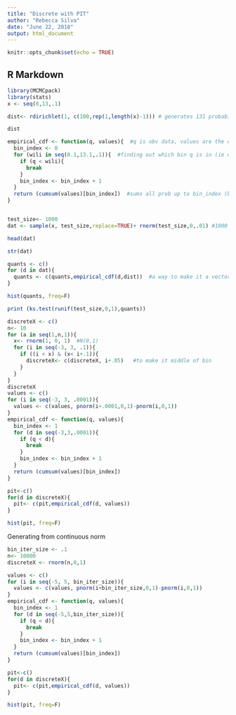 ```yaml
---
title: "Discrete with PIT"
author: "Rebecca Silva"
date: "June 22, 2018"
output: html_document
---
```


```r
knitr::opts_chunk$set(echo = TRUE)
```

## R Markdown


```r
library(MCMCpack)
library(stats)
x <- seq(0,13,.1)

dist<- rdirichlet(1, c(100,rep(1,length(x)-1))) # generates 131 probabilities (all in 1 vector) that all sum to 1

dist

empirical_cdf <- function(q, values){  #q is obv data, values are the different probabilities that sum to one
  bin_index <- 0
  for (wili in seq(0.1,13.1,.1)){  #finding out which bin q is in (ie what bin of wili % the true wili % is in )
    if (q < wili){
      break
    }
    bin_index <- bin_index + 1
  }
  return (cumsum(values)[bin_index])  #sums all prob up to bin_index (bin_index would be wILI %)
}


test_size<- 1000
dat <- sample(x, test_size,replace=TRUE)+ rnorm(test_size,0,.01) #1000 samples from seq 0, 13, .1, rnorm is noise in model

head(dat)

str(dat)

quants <- c()
for (d in dat){
  quants <- c(quants,empirical_cdf(d,dist))  #a way to make it a vector?
}

hist(quants, freq=F)

print (ks.test(runif(test_size,0,1),quants))
```


```r
discreteX <- c()
n<- 10
for (a in seq(1,n,1)){
  x<- rnorm(1, 0, 1)  #N(0,1)
  for (i in seq(-3, 3, .1)){
    if ((i < x) & (x< i+.1)){
      discreteX<- c(discreteX, i+.05)   #to make it middle of bin 
    }
  }
}
discreteX
values <- c()
for (i in seq(-3, 3, .0001)){
  values <- c(values, pnorm(i+.0001,0,1)-pnorm(i,0,1))
}
empirical_cdf <- function(q, values){  
  bin_index <- 1
  for (d in seq(-3,3,.0001)){  
    if (q < d){
      break
    }
    bin_index <- bin_index + 1
  }
  return (cumsum(values)[bin_index])  
}

pit<-c()
for(d in discreteX){
  pit<- c(pit,empirical_cdf(d, values))
}

hist(pit, freq=F)
```

Generating from continuous norm 
```r
bin_iter_size <- .1
n<- 10000
discreteX <- rnorm(n,0,1)

values <- c()
for (i in seq(-5, 5, bin_iter_size)){
  values <- c(values, pnorm(i+bin_iter_size,0,1)-pnorm(i,0,1))
}
empirical_cdf <- function(q, values){  
  bin_index <- 1
  for (d in seq(-5,5,bin_iter_size)){  
    if (q < d){
      break
    }
    bin_index <- bin_index + 1
  }
  return (cumsum(values)[bin_index])  
}

pit<-c()
for(d in discreteX){
  pit<- c(pit,empirical_cdf(d, values))
}

hist(pit, freq=F)
```

